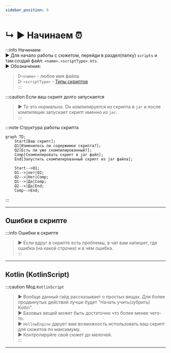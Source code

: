 ```yaml
---
sidebar_position: 6
---
```


# ↳ ▶ Начинаем ⏰

:::info Начинаем  
▶ Для начало работы с сюжетом, перейди в раздел(папку) `scripts` и там создай файл: `<name>.<scriptType>.kts`.  
▶ Обозначения:  
> ▷`<name>` - любое имя файла.  
> ▷ `<scriptType>` - [Типы скриптов](./4-scripts-type.mdx)  
:::

:::caution Если ваш скрипт долго запускается
> ▶ То это нормально. Он компилируется из скрипта в `jar` и после компиляции запускает скрипт именно из `jar`.  
:::

:::note Структура работы скрипта  
```mermaid
graph TD;
    Start[Ваш скрипт];
    Q1[Изменилось ли содержимое скрипта?];
    Q2[Есть ли уже скомпилированный?];
    Comp[Скомпилировать скрипт в jar файл];
    End[Запустить скомпилированный скрипт из jar файла];
    
    Start-->Q1;
    Q1-->|нет|Q2;
    Q2-->|Нет|Comp;
    Q1-->|Да|Comp;
    Q2-->|Да|End;
    Comp-->End;
```  
:::

---

## Ошибки в скрипте

:::info Ошибки в скрипте  
> ▶ Если вдруг в скрипте есть проблемы, в чат вам напишет, где ошибка (на какой строчке) и в чём ошибка.  
:::

---

## Kotlin (KotlinScript)

:::caution Мод `KotlinScript`  
> ▶ Вообще данный гайд рассказывает о простых вещах. Для более продвинутых действий лучше будет "Начать учить(зубрить) Kotlin".  
> ▶ Базовых вещей может быть достаточно что более менее чего-то.  
> ▶ `HollowEngine` дарует вам возможность использовать ваш скрипт для сюжетов по максимуму.  
> ▶ Контролируйте свой сюжет до мелочей.  
:::
---
